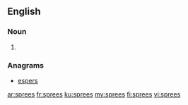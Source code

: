 ==English==

===Noun===
{{head|en|noun plural form}}

# {{plural of|spree|lang=en}}

===Anagrams===
* [[espers#English|espers]]

[[ar:sprees]]
[[fr:sprees]]
[[ku:sprees]]
[[my:sprees]]
[[fi:sprees]]
[[vi:sprees]]
